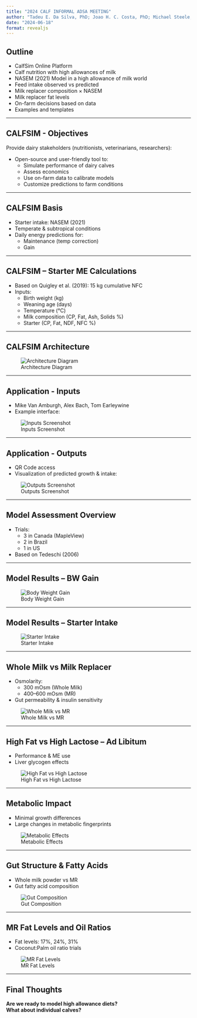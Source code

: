 ```yaml
---
title: "2024 CALF INFORMAL ADSA MEETING"
author: "Tadeu E. Da Silva, PhD; Joao H. C. Costa, PhD; Michael Steele, PhD"
date: "2024-06-18"
format: revealjs
---
```


## Outline

- CalfSim Online Platform  
- Calf nutrition with high allowances of milk  
- NASEM (2021) Model in a high allowance of milk world  
- Feed intake observed vs predicted  
- Milk replacer composition × NASEM  
- Milk replacer fat levels  
- On-farm decisions based on data  
- Examples and templates  

---

## CALFSIM - Objectives

Provide dairy stakeholders (nutritionists, veterinarians, researchers):  

- Open-source and user-friendly tool to:  
  - Simulate performance of dairy calves  
  - Assess economics  
  - Use on-farm data to calibrate models  
  - Customize predictions to farm conditions  

---

## CALFSIM Basis

- Starter intake: NASEM (2021)  
- Temperate & subtropical conditions  
- Daily energy predictions for:  
  - Maintenance (temp correction)  
  - Gain  

---

## CALFSIM – Starter ME Calculations

- Based on Quigley et al. (2019): 15 kg cumulative NFC  
- Inputs:
  - Birth weight (kg)
  - Weaning age (days)
  - Temperature (°C)
  - Milk composition (CP, Fat, Ash, Solids %)
  - Starter (CP, Fat, NDF, NFC %)

---

## CALFSIM Architecture

![Architecture Diagram](images/calfsim_architecture.png)

---

## Application - Inputs

- Mike Van Amburgh, Alex Bach, Tom Earleywine  
- Example interface:

![Inputs Screenshot](images/calfsim_inputs.png)

---

## Application - Outputs

- QR Code access  
- Visualization of predicted growth & intake:

![Outputs Screenshot](images/calfsim_outputs.png)

---

## Model Assessment Overview

- Trials:
  - 3 in Canada (MapleView)
  - 2 in Brazil
  - 1 in US  
- Based on Tedeschi (2006)

---

## Model Results – BW Gain

![Body Weight Gain](images/bw_gain_plot.png)

---

## Model Results – Starter Intake

![Starter Intake](images/starter_intake_plot.png)

---

## Whole Milk vs Milk Replacer

- Osmolarity:
  - 300 mOsm (Whole Milk)
  - 400–600 mOsm (MR)  
- Gut permeability & insulin sensitivity

![Whole Milk vs MR](images/whole_milk_vs_mr.png)

---

## High Fat vs High Lactose – Ad Libitum

- Performance & ME use  
- Liver glycogen effects

![High Fat vs High Lactose](images/high_fat_vs_lactose.png)

---

## Metabolic Impact

- Minimal growth differences  
- Large changes in metabolic fingerprints  

![Metabolic Effects](images/metabolic_fingerprint.png)

---

## Gut Structure & Fatty Acids

- Whole milk powder vs MR  
- Gut fatty acid composition

![Gut Composition](images/gut_fatty_acids.png)

---

## MR Fat Levels and Oil Ratios

- Fat levels: 17%, 24%, 31%  
- Coconut:Palm oil ratio trials

![MR Fat Levels](images/mr_fat_levels.png)

---

## Final Thoughts

**Are we ready to model high allowance diets?**  
**What about individual calves?**

